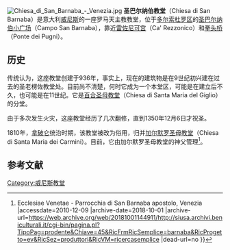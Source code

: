 [[File:Chiesa_di_San_Barnaba_-_Venezia.jpg|thumb]]
'''圣巴尔纳伯教堂'''（Chiesa di San Barnaba）是意大利[[威尼斯|威尼斯]]的一座罗马天主教教堂，位于[[多尔索杜罗区|多尔索杜罗区]]的[[圣巴尔纳伯小广场|圣巴尔纳伯小广场]]（Campo San Barnaba），靠近[[雷佐尼可宫|雷佐尼可宫]]（Ca' Rezzonico）和[[拳头桥|拳头桥]]（Ponte dei Pugni）。 

== 历史 ==
传统认为，这座教堂创建于936年，事实上，现在的建筑物是在9世纪初兴建在过去的圣老楞佐教堂处。目前尚不清楚，何时它成为一个本堂区，可能是在建立后不久，也可能是在11世纪。它是[[百合圣母教堂|百合圣母教堂]]（Chiesa di Santa Maria del Giglio）的分堂。  

由于多次发生火灾，这座教堂经历了几次翻修，直到1350年12月6日才祝圣。 

1810年，[[拿破仑|拿破仑]]统治时期，该教堂被改为俗用，归并[[加尔默罗圣母教堂|加尔默罗圣母教堂]]（Chiesa di Santa Maria dei Carmini）。目前，它由加尔默罗圣母教堂的神父管理<ref>{{Cite web |url=http://siusa.archivi.beniculturali.it/cgi-bin/pagina.pl?TipoPag=prodente&Chiave=45&RicFrmRicSemplice=barnaba&RicProgetto=ev&RicSez=produttori&RicVM=ricercasemplice |title=SIUSA {{!}} Ecclesiae Venetae - Parrocchia di San Barnaba apostolo, Venezia |accessdate=2010-12-09 |archive-date=2018-10-01 |archive-url=https://web.archive.org/web/20181001144911/http://siusa.archivi.beniculturali.it/cgi-bin/pagina.pl?TipoPag=prodente&Chiave=45&RicFrmRicSemplice=barnaba&RicProgetto=ev&RicSez=produttori&RicVM=ricercasemplice |dead-url=no }}</ref>。

== 参考文献 ==
{{reflist}}

[[Category:威尼斯教堂|Category:威尼斯教堂]]